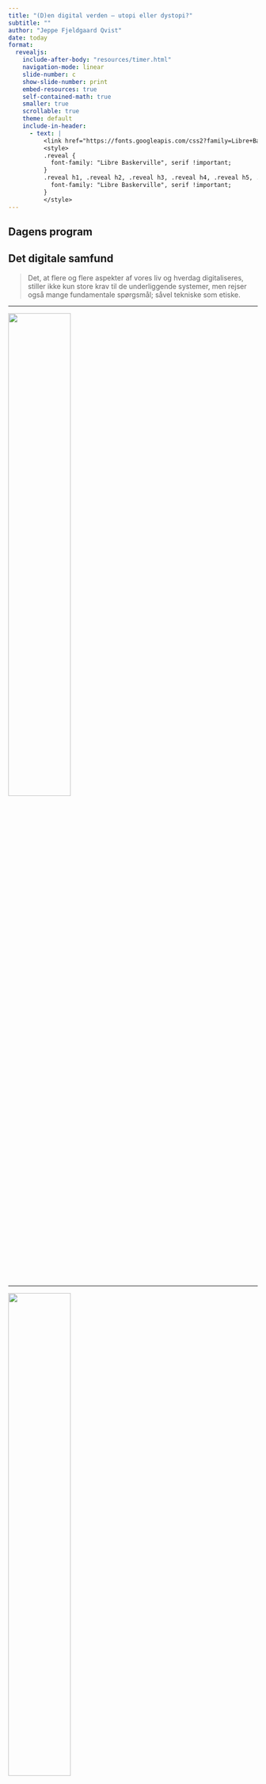 ```yaml
---
title: "(D)en digital verden – utopi eller dystopi?"
subtitle: ""
author: "Jeppe Fjeldgaard Qvist"
date: today
format: 
  revealjs:
    include-after-body: "resources/timer.html"
    navigation-mode: linear
    slide-number: c
    show-slide-number: print
    embed-resources: true
    self-contained-math: true
    smaller: true
    scrollable: true
    theme: default
    include-in-header: 
      - text: |
          <link href="https://fonts.googleapis.com/css2?family=Libre+Baskerville:ital,wght@0,400;0,700;1,400&display=swap" rel="stylesheet">
          <style>
          .reveal {
            font-family: "Libre Baskerville", serif !important;
          }
          .reveal h1, .reveal h2, .reveal h3, .reveal h4, .reveal h5, .reveal h6 {
            font-family: "Libre Baskerville", serif !important;
          }
          </style>
---
```


## Dagens program


## Det digitale samfund 

> Det, at flere og flere aspekter af vores liv og hverdag digitaliseres, stiller ikke kun store krav til de underliggende systemer, men rejser også mange fundamentale spørgsmål; såvel tekniske som etiske.

---

![](resources/pic-accident.jpg){fig-align="center" width=50%}

---

![](resources/pic-accident.jpg){fig-align="center" width=50%}

Et **klassificeringsproblem** (*falsk positiv*).

---

![](resources/pic-accident.jpg){fig-align="center" width=50%}

Et **klassificeringsproblem** (*falsk positiv*).

> Hvem bærer skylden: Maskinen eller Rafaela, der var "andenpilot"?

---

![](resources/pic-accident.jpg){fig-align="center" width=50%}

Et **klassificeringsproblem** (*falsk positiv*).

> Al data, der ligger til grund for maskines klassificerings-evner bygger på data som mennesker har haft ansvaret for. Maskiner forholder sig ikke til andet end tal. 

---

![](resources/pic-accident.jpg){fig-align="center" width=50%}

Et **klassificeringsproblem** (*falsk positiv*).

> Derfor kan maskiner ikke være sexistiske eller racistiske. Men der eksisterer (stadig) systematisk sexisme og racisme og disse forhold vil være afspejlet i den data vi træner modeller på. 

## *Dataindsamling* og *tabsfunktionen*: den menneskelige vinkel

Hver gang AI bruges til at træffe en beslutning (alt fra **klassifikation** til et **skak-træk**) ligger der menneskebestemte afvejninger bag.

:::{.incremental}
* *Datatype og -omfang*: Ægte data eller ideel data (the unicorn)? 
* *Definerede opgaver*: Maskiner besejrer os, fordi vi beder dem om det. Det er ikke en skjult *motivation* (Luda, Tay: "thinking about you"). 
* *Tabsfunktionen*: målet vi bruger til at bestemme, hvor langt maskinen er fra at løse problemet. En grundlæggende menneskebestemt komponent. 
:::

## *Dataindsamling* og *tabsfunktionen*: den menneskelige vinkel

Hver gang AI bruges til at træffe en beslutning (alt fra **klassifikation** til et **skak-træk**) ligger der menneskebestemte afvejninger bag.

> *"Du har en befolkning, hvor 0,5 procent får en alvorlig sygdom, og træner en model til at identificere dem. Modellen opnår hurtigt en høj træfsikkerhed på 99,5 procent, men er ikke i stand til at identificere en eneste af de syge. Hvad er der sket?"* (fra Inga Strümke)

<span class="timer" data-time="120"></span>

## *Dataindsamling* og *tabsfunktionen*: den menneskelige vinkel

Hver gang AI bruges til at træffe en beslutning (alt fra **klassifikation** til et **skak-træk**) ligger der menneskebestemte afvejninger bag.

:::{.incremental}
* Udviklere bestemmer hvornår en model er færdig. 
    * alt fra simpel ML og *deep learning* handler grundlæggende "bare" om kontinuerlig tilpasning af parametre indtil fejlen er så lille som muligt. 
    * **Universel approximation**: tilnærmelse af den sande funktion og fordeling.  
    * Det meste af fremgangen indenfor AI er takket være **brute force** og *enorme mængde data*, snarer end vi har formået at putte mere "intellegens" ind i modeller. 
:::

## Skyggesiderne af det digital samfund 

<br>

**De klassiske:**

- Datasikkerhed
- Privatliv 
- Rettigheder 

**De "nye":**

- Diskrimination og gennemsigtighed [*Rettigheder*]
- Klima
- (Ubegrundet/overdreven optimisme?)

## (Data)sikkerhed

:::{.incremental}
* **GDPR**: for lidt og for meget?
    * Forskningsarbejde, der ikke må anvendes i praksis. 
    * Production af personfølsom data ([2018 studie på Facebook data](https://doi.org/10.1073/pnas.1802331115))
    * Antag at de store techvirksomheder ved *midst* lige så meget om dig, som du selv gør!
    * Giver mere regulering mening, når vi ikke ved hvad der bliver muligt i morgen?
::: 

<span class="timer" data-time="300"></span>

## Privatliv 

:::{.incremental}
- Stort set alt hvad vi gør med digitale værktøjer (*computer, telefon, tv, SoMe, kort, kreditkort, ...*) **generer data**. 
  - I praksis er denne data ikke længere anonym. Når der er nok data, er det "nemt" at identificere personer. 
  - **The privacy paradox**. 
  - Det meste data er ikke *for* os, det er *om* os. 
:::

<span class="timer" data-time="300"></span>
